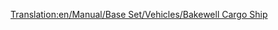 [[Translation:en/Manual/Base Set/Vehicles/Bakewell Cargo Ship]]
{{es/Barcos|Nombre=Bakewell Cargo Ship
|Imagen=[[File:en/CargoShip.png|Barco de Mercancías Bakewell]]
|Precio=54.836 € (27.418 £)
|Velocidad=40 km/h (25 mph)
|Coste-anual=3.706 € (1.853 £)
|Diseño=1974
|Duración=30
|Capacidad=190 unidades*
|Descripción= El barco de mercancías Bakewel es el más rápido y mayor de los dos buques de carga.
|Nota-al-pie=''*'' (190 unidades de correo, carbón, ganado, mercancías, grano, madera, mineral de hierro, acero u objetos de valor)
|Vida-real=Ficción.
}}